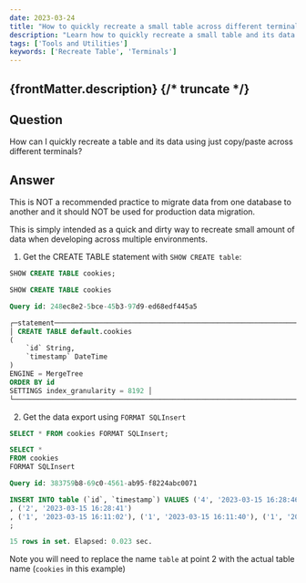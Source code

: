 ```yaml
---
date: 2023-03-24
title: "How to quickly recreate a small table across different terminals"
description: "Learn how to quickly recreate a small table and its data across different terminals using copy/paste for development environments."
tags: ['Tools and Utilities']
keywords: ['Recreate Table', 'Terminals']
---
```


{frontMatter.description}
{/* truncate */}
---

## Question

How can I quickly recreate a table and its data using just copy/paste across different terminals?

## Answer

This is NOT a recommended practice to migrate data from one database to another and it should NOT be used for production data migration.

This is simply intended as a quick and dirty way to recreate small amount of data when developing across multiple environments.

1. Get the CREATE TABLE statement with `SHOW CREATE table`:

```sql
SHOW CREATE TABLE cookies;

SHOW CREATE TABLE cookies

Query id: 248ec8e2-5bce-45b3-97d9-ed68edf445a5

┌─statement────────────────────────────────────────────────────────────────────────────────────────────────────────────────────────────┐
│ CREATE TABLE default.cookies
(
    `id` String,
    `timestamp` DateTime
)
ENGINE = MergeTree
ORDER BY id
SETTINGS index_granularity = 8192 │
└──────────────────────────────────────────────────────────────────────────────────────────────────────────────────────────────────────┘

```

2. Get the data export using `FORMAT SQLInsert`

```sql
SELECT * FROM cookies FORMAT SQLInsert;

SELECT *
FROM cookies
FORMAT SQLInsert

Query id: 383759b8-69c0-4561-ab95-f8224abc0071

INSERT INTO table (`id`, `timestamp`) VALUES ('4', '2023-03-15 16:28:46')
, ('2', '2023-03-15 16:28:41')
, ('1', '2023-03-15 16:11:02'), ('1', '2023-03-15 16:11:40'), ('1', '2023-03-15 16:11:48'), ('1', '2023-03-15 16:16:05'), ('2', '2023-03-15 16:11:06'), ('3', '2023-03-15 16:11:12'), ('3', '2023-03-15 16:11:45'), ('3', '2023-03-15 16:16:08'), ('4', '2023-03-15 16:11:14'), ('4', '2023-03-15 16:11:50'), ('4', '2023-03-15 16:16:01'), ('5', '2023-03-15 16:11:18'), ('5', '2023-03-15 16:16:11')
;

15 rows in set. Elapsed: 0.023 sec.
```

Note you will need to replace the name `table` at point 2 with the actual table name (`cookies` in this example)
